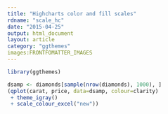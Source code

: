 ```yaml
---
title: "Highcharts color and fill scales"
rdname: "scale_hc"
date: "2015-04-25"
output: html_document
layout: article
category: "ggthemes"
images:FRONTFOMATTER_IMAGES
---
```


```r
library(ggthemes)
```

```r
dsamp <- diamonds[sample(nrow(diamonds), 1000), ]
(qplot(carat, price, data=dsamp, colour=clarity)
 + theme_igray()
 + scale_colour_excel("new"))



```